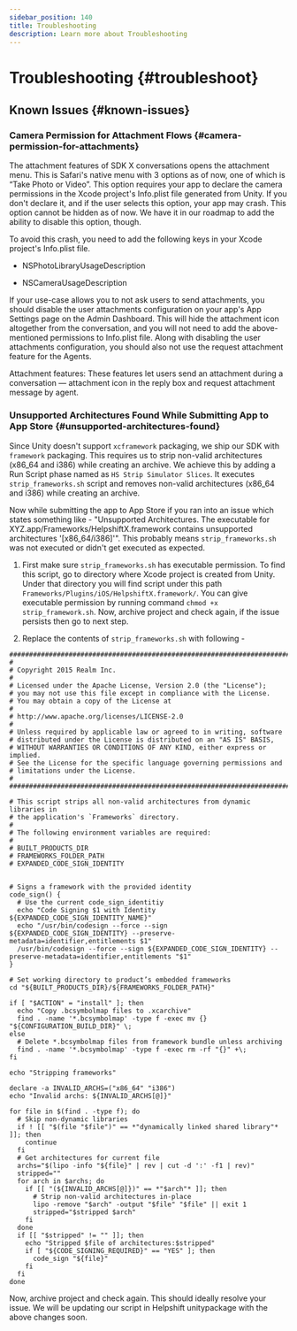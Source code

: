```yaml
---
sidebar_position: 140
title: Troubleshooting
description: Learn more about Troubleshooting
---
```






# Troubleshooting {#troubleshoot}


## Known Issues {#known-issues}

### Camera Permission for Attachment Flows {#camera-permission-for-attachments}

The attachment features of SDK X conversations opens the attachment menu. This is Safari's native menu with 3 options as of now, one of which is “Take Photo or Video”. This option requires your app to declare the camera permissions in the Xcode project's Info.plist file generated from Unity. If you don't declare it, and if the user selects this option, your app may crash. This option cannot be hidden as of now. We have it in our roadmap to add the ability to disable this option, though.

To avoid this crash, you need to add the following keys in your Xcode project's Info.plist file.

* NSPhotoLibraryUsageDescription

* NSCameraUsageDescription

If your use-case allows you to not ask users to send attachments, you should disable the user attachments configuration on your app's App Settings page on the Admin Dashboard. This will hide the attachment icon altogether from the conversation, and you will not need to add the above-mentioned permissions to Info.plist file. Along with disabling the user attachments configuration, you should also not use the request attachment feature for the Agents.


<Admonition type="info" title="Note">

Attachment features: These features let users send an attachment during a conversation — attachment icon in the reply box and request attachment message by agent.

</Admonition>


### Unsupported Architectures Found While Submitting App to App Store {#unsupported-architectures-found}

Since Unity doesn't support `xcframework` packaging, we ship our SDK with `framework` packaging. This requires us to strip non-valid architectures (x86_64 and i386) while creating an archive. We achieve this by adding a Run Script phase named as `HS Strip Simulator Slices`. It executes `strip_frameworks.sh` script and removes non-valid architectures (x86_64 and i386) while creating an archive.    

Now while submitting the app to App Store if you ran into an issue which states something like - "Unsupported Architectures. The executable for XYZ.app/Frameworks/HelpshiftX.framework contains unsupported architectures '[x86_64/i386]'". This probably means `strip_frameworks.sh` was not executed or didn't get executed as expected.

1. First make sure `strip_frameworks.sh` has executable permission. To find this script, go to directory where Xcode project is created from Unity. Under that directory you will find script under this path `Frameworks/Plugins/iOS/HelpshiftX.framework/`. You can give executable permission by running command `chmod +x strip_framework.sh`. Now, archive project and check again, if the issue persists then go to next step.

2. Replace the contents of `strip_frameworks.sh` with following -
```
################################################################################
#
# Copyright 2015 Realm Inc.
#
# Licensed under the Apache License, Version 2.0 (the "License");
# you may not use this file except in compliance with the License.
# You may obtain a copy of the License at
#
# http://www.apache.org/licenses/LICENSE-2.0
#
# Unless required by applicable law or agreed to in writing, software
# distributed under the License is distributed on an "AS IS" BASIS,
# WITHOUT WARRANTIES OR CONDITIONS OF ANY KIND, either express or implied.
# See the License for the specific language governing permissions and
# limitations under the License.
#
################################################################################

# This script strips all non-valid architectures from dynamic libraries in
# the application's `Frameworks` directory.
#
# The following environment variables are required:
#
# BUILT_PRODUCTS_DIR
# FRAMEWORKS_FOLDER_PATH
# EXPANDED_CODE_SIGN_IDENTITY


# Signs a framework with the provided identity
code_sign() {
  # Use the current code_sign_identitiy
  echo "Code Signing $1 with Identity ${EXPANDED_CODE_SIGN_IDENTITY_NAME}"
  echo "/usr/bin/codesign --force --sign ${EXPANDED_CODE_SIGN_IDENTITY} --preserve-metadata=identifier,entitlements $1"
  /usr/bin/codesign --force --sign ${EXPANDED_CODE_SIGN_IDENTITY} --preserve-metadata=identifier,entitlements "$1"
}

# Set working directory to product’s embedded frameworks
cd "${BUILT_PRODUCTS_DIR}/${FRAMEWORKS_FOLDER_PATH}"

if [ "$ACTION" = "install" ]; then
  echo "Copy .bcsymbolmap files to .xcarchive"
  find . -name '*.bcsymbolmap' -type f -exec mv {} "${CONFIGURATION_BUILD_DIR}" \;
else
  # Delete *.bcsymbolmap files from framework bundle unless archiving
  find . -name '*.bcsymbolmap' -type f -exec rm -rf "{}" +\;
fi

echo "Stripping frameworks"

declare -a INVALID_ARCHS=("x86_64" "i386")
echo "Invalid archs: ${INVALID_ARCHS[@]}"

for file in $(find . -type f); do
  # Skip non-dynamic libraries
  if ! [[ "$(file "$file")" == *"dynamically linked shared library"* ]]; then
    continue
  fi
  # Get architectures for current file
  archs="$(lipo -info "${file}" | rev | cut -d ':' -f1 | rev)"
  stripped=""
  for arch in $archs; do
    if [[ "(${INVALID_ARCHS[@]})" == *"$arch"* ]]; then
      # Strip non-valid architectures in-place
      lipo -remove "$arch" -output "$file" "$file" || exit 1
      stripped="$stripped $arch"
    fi
  done
  if [[ "$stripped" != "" ]]; then
    echo "Stripped $file of architectures:$stripped"
    if [ "${CODE_SIGNING_REQUIRED}" == "YES" ]; then
      code_sign "${file}"
    fi
  fi
done
```
Now, archive project and check again. This should ideally resolve your issue. We will be updating our script in Helpshift unitypackage with the above changes soon.
